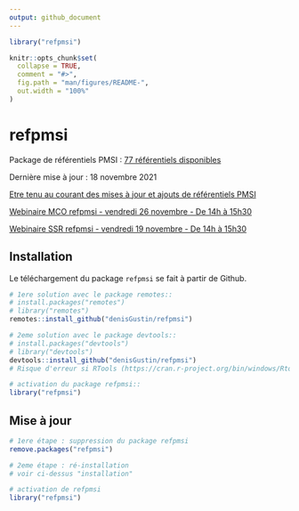 ```yaml
---
output: github_document
---
```


```r
library("refpmsi")

```

<!-- README.md is generated from README.Rmd. Please edit that file -->

```r
knitr::opts_chunk$set(
  collapse = TRUE,
  comment = "#>",
  fig.path = "man/figures/README-",
  out.width = "100%"
)
```
# refpmsi

Package de référentiels PMSI : [77 référentiels disponibles](https://denisgustin.github.io/refpmsi/articles/liste_ref.html)  

Dernière mise à jour : 18 novembre 2021  

[Etre tenu au courant des mises à jour et ajouts de référentiels PMSI](http://www.lespmsi.com/r-et-pmsi/)

[Webinaire MCO refpmsi - vendredi 26 novembre - De 14h à 15h30](https://www.lespmsi.com/webinaire-mco-refpmsi-vendredi-26-novembre-2021-de-14h-a-15h30/)  

[Webinaire SSR refpmsi - vendredi 19 novembre - De 14h à 15h30](https://www.lespmsi.com/webinaire-ssr-refpmsi-vendredi-19-novembre-2021-de-14h-a-15h30/)  

## Installation

Le téléchargement du package `refpmsi` se fait à partir de Github.  

```r
# 1ere solution avec le package remotes::
# install.packages("remotes")
# library("remotes")
remotes::install_github("denisGustin/refpmsi")

# 2eme solution avec le package devtools::
# install.packages("devtools")
# library("devtools")
devtools::install_github("denisGustin/refpmsi")
# Risque d'erreur si RTools (https://cran.r-project.org/bin/windows/Rtools/) n'est pas installé

# activation du package refpmsi::
library("refpmsi")
```

## Mise à jour

```r
# 1ere étape : suppression du package refpmsi
remove.packages("refpmsi")

# 2eme étape : ré-installation
# voir ci-dessus "installation"

# activation de refpmsi
library("refpmsi")
```
